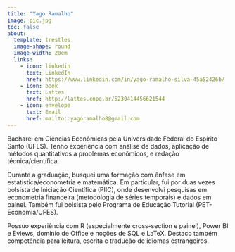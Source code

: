 ---
title: "Yago Ramalho"
image: pic.jpg
toc: false
about:
  template: trestles
  image-shape: round
  image-width: 20em
  links:
    - icon: linkedin
      text: LinkedIn
      href: https://www.linkedin.com/in/yago-ramalho-silva-45a52426b/
    - icon: book
      text: Lattes
      href: http://lattes.cnpq.br/5230414456621544
    - icon: envelope 
      text: Email
      href: mailto::yagoramalho8@gmail.com
---

Bacharel em Ciências Econômicas pela Universidade Federal do Espírito Santo (UFES). Tenho experiência com análise de dados, aplicação de métodos quantitativos a problemas econômicos, e redação técnica/científica. 

Durante a graduação, busquei uma formação com ênfase em estatística/econometria e matemática. Em particular, fui por duas vezes bolsista de Iniciação Científica (PIIC), onde desenvolvi pesquisas em econometria financeira (metodologia de séries temporais) e dados em painel. Também fui bolsista pelo Programa de Educação Tutorial (PET-Economia/UFES). 

Possuo experiência com R (especialmente cross-section e painel), Power BI e Eviews, domínio de Office e noções de SQL e LaTeX. Destaco também competência para leitura, escrita e tradução de idiomas estrangeiros.

